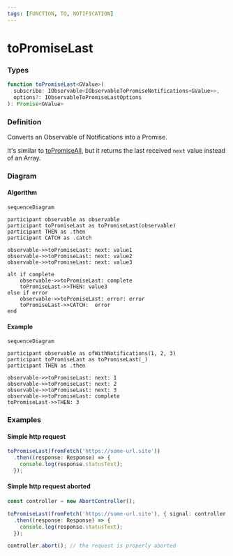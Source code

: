 ```yaml
---
tags: [FUNCTION, TO, NOTIFICATION]
---
```


# toPromiseLast

### Types

```ts
function toPromiseLast<GValue>(
  subscribe: IObservable<IObservableToPromiseNotifications<GValue>>,
  options?: IObservableToPromiseLastOptions
): Promise<GValue>
```

### Definition

Converts an Observable of Notifications into a Promise.

It's similar to [toPromiseAll](/docs/reference/to-promise-all/),
but it returns the last received `next` value instead of an Array.

### Diagram

#### Algorithm

```mermaid
sequenceDiagram

participant observable as observable
participant toPromiseLast as toPromiseLast(observable)
participant THEN as .then
participant CATCH as .catch

observable->>toPromiseLast: next: value1
observable->>toPromiseLast: next: value2
observable->>toPromiseLast: next: value3

alt if complete
    observable->>toPromiseLast: complete
    toPromiseLast->>THEN: value3
else if error
    observable->>toPromiseLast: error: error
    toPromiseLast->>CATCH:  error
end
```

#### Example

```mermaid
sequenceDiagram

participant observable as ofWithNotifications(1, 2, 3)
participant toPromiseLast as toPromiseLast(_)
participant THEN as .then

observable->>toPromiseLast: next: 1
observable->>toPromiseLast: next: 2
observable->>toPromiseLast: next: 3
observable->>toPromiseLast: complete
toPromiseLast->>THEN: 3
```

### Examples

#### Simple http request

```ts
toPromiseLast(fromFetch('https://some-url.site'))
  .then((response: Response) => {
    console.log(response.statusText);
  });
```

#### Simple http request aborted

```ts
const controller = new AbortController();

toPromiseLast(fromFetch('https://some-url.site'), { signal: controller.signal })
  .then((response: Response) => {
    console.log(response.statusText);
  });

controller.abort(); // the request is properly aborted
```


